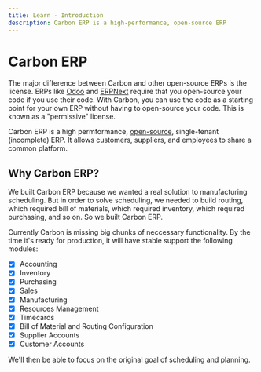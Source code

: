 ```yaml
---
title: Learn - Introduction
description: Carbon ERP is a high-performance, open-source ERP
---
```



# Carbon ERP

The major difference between Carbon and other open-source ERPs is the license. ERPs like [Odoo](https://www.odoo.com/) and [ERPNext](https://erpnext.com/) require that you open-source your code if you use their code. With Carbon, you can use the code as a starting point for your own ERP without having to open-source your code. This is known as a "permissive" license.

<Features />

Carbon ERP is a high permformance, [open-source](https://github.com/barbinbrad/carbon), single-tenant (incomplete) ERP. It allows customers, suppliers, and employees to share a common platform.

## Why Carbon ERP?

We built Carbon ERP because we wanted a real solution to manufacturing scheduling. But in order to solve scheduling, we needed to build routing, which required bill of materials, which required inventory, which required purchasing, and so on. So we built Carbon ERP.

Currently Carbon is missing big chunks of neccessary functionality. By the time it's ready for production, it will have stable support the following modules:

- [x] Accounting
- [x] Inventory
- [x] Purchasing
- [x] Sales
- [x] Manufacturing
- [x] Resources Management
- [x] Timecards
- [x] Bill of Material and Routing Configuration
- [x] Supplier Accounts
- [x] Customer Accounts

We'll then be able to focus on the original goal of scheduling and planning.
